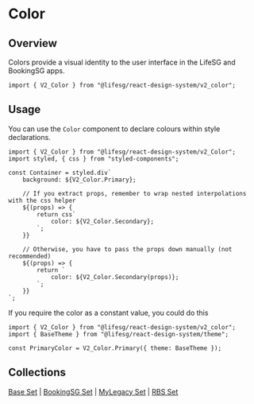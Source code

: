 
<Meta title="General/Color/Introduction" />

# Color

## Overview

Colors provide a visual identity to the user interface in the LifeSG and BookingSG apps.

```tsx
import { V2_Color } from "@lifesg/react-design-system/v2_color";
```

## Usage

You can use the `Color` component to declare colours within style declarations.

```tsx
import { V2_Color } from "@lifesg/react-design-system/v2_Color";
import styled, { css } from "styled-components";

const Container = styled.div`
    background: ${V2_Color.Primary};

    // If you extract props, remember to wrap nested interpolations with the css helper
    ${(props) => {
        return css`
            color: ${V2_Color.Secondary};
        `;
    }}

    // Otherwise, you have to pass the props down manually (not recommended)
	${(props) => {
        return `
			color: ${V2_Color.Secondary(props)};
		`;
    }}
`;
```

If you require the color as a constant value, you could do this

```tsx
import { V2_Color } from "@lifesg/react-design-system/v2_color";
import { BaseTheme } from "@lifesg/react-design-system/theme";

const PrimaryColor = V2_Color.Primary({ theme: BaseTheme });
```

## Collections

[Base Set](/docs/general-color-lifesg-color--docs) |
[BookingSG Set](/docs/general-color-bookingsg-color--docs) |
[MyLegacy Set](/docs/general-color-mylegacy-color--docs) |
[RBS Set](/docs/general-color-rbs-color--docs)
